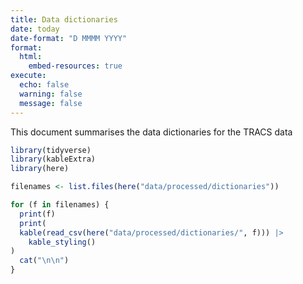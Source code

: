 ```yaml
---
title: Data dictionaries
date: today
date-format: "D MMMM YYYY"
format: 
  html:
    embed-resources: true
execute:
  echo: false
  warning: false
  message: false
---
```


This document summarises the data dictionaries for the TRACS data

```r

library(tidyverse)
library(kableExtra)
library(here)

filenames <- list.files(here("data/processed/dictionaries"))

for (f in filenames) {
  print(f)
  print(
  kable(read_csv(here("data/processed/dictionaries/", f))) |>
    kable_styling()
)
  cat("\n\n")
}

```
